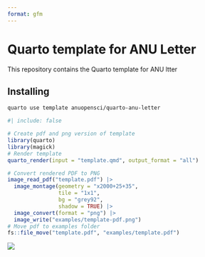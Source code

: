 ```yaml
---
format: gfm
---
```


<!-- README.md is generated from README.qmd. Please edit that file -->

# Quarto template for ANU Letter

This repository contains the Quarto template for ANU ltter 

## Installing

```bash
quarto use template anuopensci/quarto-anu-letter
```


```r
#| include: false

# Create pdf and png version of template
library(quarto)
library(magick)
# Render template
quarto_render(input = "template.qmd", output_format = "all")

# Convert rendered PDF to PNG
image_read_pdf("template.pdf") |>
  image_montage(geometry = "x2000+25+35", 
                tile = "1x1", 
                bg = "grey92", 
                shadow = TRUE) |>
  image_convert(format = "png") |>
  image_write("examples/template-pdf.png")
# Move pdf to examples folder
fs::file_move("template.pdf", "examples/template.pdf")
```


[![](examples/template-pdf.png)](examples/template.pdf)


